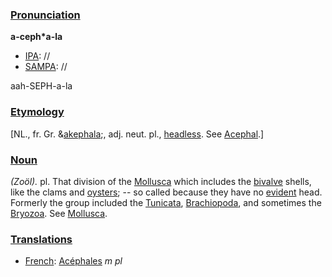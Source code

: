 ===[[Pronunciation]]===

'''a-ceph*a-la'''
*[[IPA]]: //
*[[SAMPA]]: //
aah-SEPH-a-la
===[[Etymology]]===

[NL., fr. Gr. &[[akephala]];, adj. neut. pl., [[headless]]. See [[Acephal]].]

===[[Noun]]===  

''(Zo&ouml;l).''
pl.
That division of the [[Mollusca]] which includes the [[bivalve]] shells, like the clams and [[oysters]]; -- so called because they have no [[evident]] head. Formerly the group included the [[Tunicata]], [[Brachiopoda]], and sometimes the [[Bryozoa]]. See [[Mollusca]].

===[[Translation]]s===
*[[French]]: [[Acéphales]] ''m pl''